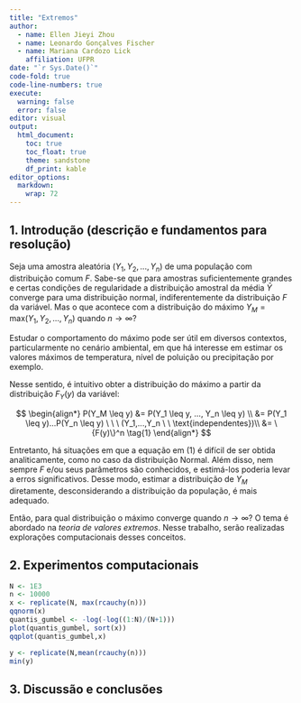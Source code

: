 ```yaml
---
title: "Extremos"
author: 
  - name: Ellen Jieyi Zhou
  - name: Leonardo Gonçalves Fischer
  - name: Mariana Cardozo Lick
    affiliation: UFPR
date: "`r Sys.Date()`"
code-fold: true
code-line-numbers: true
execute: 
  warning: false
  error: false
editor: visual
output: 
  html_document:
    toc: true
    toc_float: true
    theme: sandstone
    df_print: kable
editor_options: 
  markdown: 
    wrap: 72
---
```


## 1. Introdução (descrição e fundamentos para resolução)

Seja uma amostra aleatória $(Y_1, Y_2, ..., Y_n)$ de uma população com distribuição comum $F$. Sabe-se que para amostras suficientemente grandes e certas condições de regularidade a distribuição amostral da média $\bar Y$
converge para uma distribuição normal, indiferentemente da distribuição $F$ da variável. Mas o que acontece com a distribuição do máximo
$Y_M = \text{max}(Y_1, Y_2, ..., Y_n)$ quando $n \to \infty$?

Estudar o comportamento do máximo pode ser útil em diversos contextos,
particularmente no cenário ambiental, em que há interesse em estimar os
valores máximos de temperatura, nível de poluição ou precipitação por
exemplo. 

Nesse sentido, é intuitivo obter a distribuição do máximo a partir da distribuição $F_Y(y)$ da variável:

$$
\begin{align*}
P(Y_M \leq y) &= P(Y_1 \leq y, ..., Y_n \leq y) \\
&= P(Y_1 \leq y)...P(Y_n \leq y) \ \ \ (Y_1,...,Y_n \ \ \text{independentes})\\
&= \{F(y)\}^n \tag{1}
\end{align*} 
$$

Entretanto, há situações em que a equação em (1) é difícil de ser obtida analiticamente, como no caso da distribuição Normal. Além disso, nem sempre $F$ e/ou seus parâmetros são conhecidos, e estimá-los poderia levar a erros significativos. Desse modo, estimar a distribuição de $Y_M$ diretamente, desconsiderando a distribuição da população, é mais adequado.

Então, para qual distribuição o máximo converge quando $n \to \infty$?
O tema é abordado na *teoria de valores extremos*. Nesse trabalho, serão realizadas explorações computacionais desses
conceitos.

## 2. Experimentos computacionais

```r

N <- 1E3
n <- 10000
x <- replicate(N, max(rcauchy(n)))
qqnorm(x)
quantis_gumbel <- -log(-log((1:N)/(N+1)))
plot(quantis_gumbel, sort(x))
qqplot(quantis_gumbel,x)

y <- replicate(N,mean(rcauchy(n)))
min(y)


```

## 3. Discussão e conclusões

